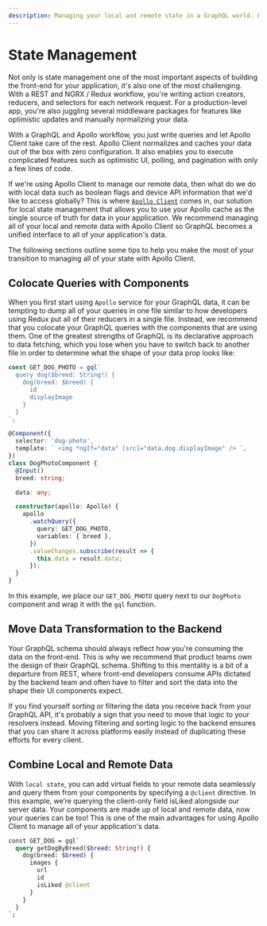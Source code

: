 ```yaml
---
description: Managing your local and remote state in a GraphQL world. Learn how to use Apollo Client to manage all of your application's data.
---
```


# State Management

Not only is state management one of the most important aspects of building the front-end for your
application, it's also one of the most challenging. With a REST and NGRX / Redux workflow, you're
writing action creators, reducers, and selectors for each network request. For a production-level
app, you're also juggling several middleware packages for features like optimistic updates and
manually normalizing your data.

With a GraphQL and Apollo workflow, you just write queries and let Apollo Client take care of the
rest. Apollo Client normalizes and caches your data out of the box with zero configuration. It also
enables you to execute complicated features such as optimistic UI, polling, and pagination with only
a few lines of code.

If we're using Apollo Client to manage our remote data, then what do we do with local data such as
boolean flags and device API information that we'd like to access globally? This is where
[`Apollo Client`](../basics/local-state) comes in, our solution for local state management that
allows you to use your Apollo cache as the single source of truth for data in your application. We
recommend managing all of your local and remote data with Apollo Client so GraphQL becomes a unified
interface to all of your application's data.

The following sections outline some tips to help you make the most of your transition to managing
all of your state with Apollo Client.

## Colocate Queries with Components

When you first start using `Apollo` service for your GraphQL data, it can be tempting to dump all of
your queries in one file similar to how developers using Redux put all of their reducers in a single
file. Instead, we recommend that you colocate your GraphQL queries with the components that are
using them. One of the greatest strengths of GraphQL is its declarative approach to data fetching,
which you lose when you have to switch back to another file in order to determine what the shape of
your data prop looks like:

```ts
const GET_DOG_PHOTO = gql`
  query dog($breed: String!) {
    dog(breed: $breed) {
      id
      displayImage
    }
  }
`;

@Component({
  selector: 'dog-photo',
  template: ` <img *ngIf="data" [src]="data.dog.displayImage" /> `,
})
class DogPhotoComponent {
  @Input()
  breed: string;

  data: any;

  constructor(apollo: Apollo) {
    apollo
      .watchQuery({
        query: GET_DOG_PHOTO,
        variables: { breed },
      })
      .valueChanges.subscribe(result => {
        this.data = result.data;
      });
  }
}
```

In this example, we place our `GET_DOG_PHOTO` query next to our `DogPhoto` component and wrap it
with the `gql` function.

## Move Data Transformation to the Backend

Your GraphQL schema should always reflect how you're consuming the data on the front-end. This is
why we recommend that product teams own the design of their GraphQL schema. Shifting to this
mentality is a bit of a departure from REST, where front-end developers consume APIs dictated by the
backend team and often have to filter and sort the data into the shape their UI components expect.

If you find yourself sorting or filtering the data you receive back from your GraphQL API, it's
probably a sign that you need to move that logic to your resolvers instead. Moving filtering and
sorting logic to the backend ensures that you can share it across platforms easily instead of
duplicating these efforts for every client.

## Combine Local and Remote Data

With `local state`, you can add virtual fields to your remote data seamlessly and query them from
your components by specifying a `@client` directive. In this example, we’re querying the client-only
field isLiked alongside our server data. Your components are made up of local and remote data, now
your queries can be too! This is one of the main advantages for using Apollo Client to manage all of
your application's data.

```graphql
const GET_DOG = gql`
  query getDogByBreed($breed: String!) {
    dog(breed: $breed) {
      images {
        url
        id
        isLiked @client
      }
    }
  }
`;
```
